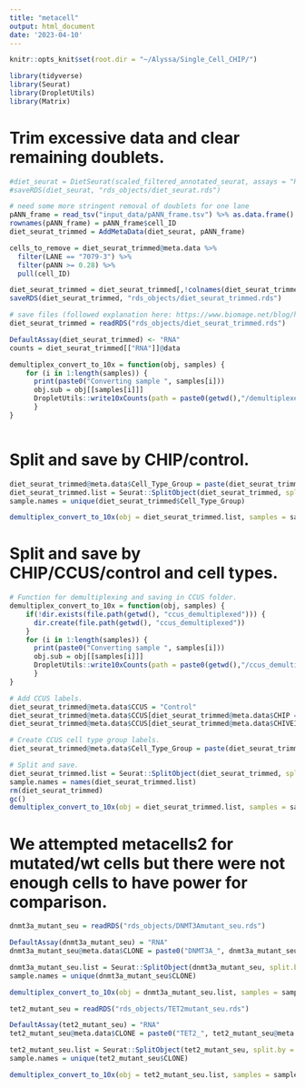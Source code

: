 ```yaml
---
title: "metacell"
output: html_document
date: '2023-04-10'
---
```


```r
knitr::opts_knit$set(root.dir = "~/Alyssa/Single_Cell_CHIP/")

library(tidyverse)
library(Seurat)
library(DropletUtils)
library(Matrix)
```

# Trim excessive data and clear remaining doublets.
```r
#diet_seurat = DietSeurat(scaled_filtered_annotated_seurat, assays = "RNA")
#saveRDS(diet_seurat, "rds_objects/diet_seurat.rds")

# need some more stringent removal of doublets for one lane
pANN_frame = read_tsv("input_data/pANN_frame.tsv") %>% as.data.frame()
rownames(pANN_frame) = pANN_frame$cell_ID
diet_seurat_trimmed = AddMetaData(diet_seurat, pANN_frame)

cells_to_remove = diet_seurat_trimmed@meta.data %>%
  filter(LANE == "7079-3") %>%
  filter(pANN >= 0.28) %>%
  pull(cell_ID)

diet_seurat_trimmed = diet_seurat_trimmed[,!colnames(diet_seurat_trimmed) %in% cells_to_remove]
saveRDS(diet_seurat_trimmed, "rds_objects/diet_seurat_trimmed.rds")

```

```r
# save files (followed explanation here: https://www.biomage.net/blog/how-to-demultiplex-a-seurat-object-and-convert-it-to-10x-files)
diet_seurat_trimmed = readRDS("rds_objects/diet_seurat_trimmed.rds")

DefaultAssay(diet_seurat_trimmed) <- "RNA"
counts = diet_seurat_trimmed[["RNA"]]@data

demultiplex_convert_to_10x = function(obj, samples) { 
    for (i in 1:length(samples)) {
      print(paste0("Converting sample ", samples[i]))
      obj.sub = obj[[samples[i]]]
      DropletUtils::write10xCounts(path = paste0(getwd(),"/demultiplexed_cell_types/",samples[i]), x = obj.sub[["RNA"]]@data, type = "sparse", version="3")
      }
}



```


# Split and save by CHIP/control.
```r
diet_seurat_trimmed@meta.data$Cell_Type_Group = paste(diet_seurat_trimmed@meta.data$cell_type, diet_seurat_trimmed@meta.data$GROUP)
diet_seurat_trimmed.list = Seurat::SplitObject(diet_seurat_trimmed, split.by = "Cell_Type_Group")
sample.names = unique(diet_seurat_trimmed$Cell_Type_Group)

demultiplex_convert_to_10x(obj = diet_seurat_trimmed.list, samples = sample.names)

```

# Split and save by CHIP/CCUS/control and cell types.
```r
# Function for demultiplexing and saving in CCUS folder.
demultiplex_convert_to_10x = function(obj, samples) { 
    if(!dir.exists(file.path(getwd(), "ccus_demultiplexed"))) {
      dir.create(file.path(getwd(), "ccus_demultiplexed"))
    }
    for (i in 1:length(samples)) {
      print(paste0("Converting sample ", samples[i]))
      obj.sub = obj[[samples[i]]]
      DropletUtils::write10xCounts(path = paste0(getwd(),"/ccus_demultiplexed_cell_types/",samples[i]), x = obj.sub[["RNA"]]@data, type = "sparse", version="3")
      }
}

# Add CCUS labels.
diet_seurat_trimmed@meta.data$CCUS = "Control"
diet_seurat_trimmed@meta.data$CCUS[diet_seurat_trimmed@meta.data$CHIP == "chip"] = "CHIP"
diet_seurat_trimmed@meta.data$CCUS[diet_seurat_trimmed@meta.data$CHIVEID %in% c("CH-20-004", "CH-21-014", "CH-21-073")] = "CCUS"

# Create CCUS cell type group labels.
diet_seurat_trimmed@meta.data$Cell_Type_Group = paste(diet_seurat_trimmed@meta.data$cell_type, diet_seurat_trimmed@meta.data$MUTATION.GROUP, diet_seurat_trimmed@meta.data$CCUS, diet_seurat_trimmed@meta.data$STIM, sep = "_")

# Split and save.
diet_seurat_trimmed.list = Seurat::SplitObject(diet_seurat_trimmed, split.by = "Cell_Type_Group")
sample.names = names(diet_seurat_trimmed.list)
rm(diet_seurat_trimmed)
gc()
demultiplex_convert_to_10x(obj = diet_seurat_trimmed.list, samples = sample.names)
```



# We attempted metacells2 for mutated/wt cells but there were not enough cells to have power for comparison.
```r
dnmt3a_mutant_seu = readRDS("rds_objects/DNMT3Amutant_seu.rds")

DefaultAssay(dnmt3a_mutant_seu) = "RNA"
dnmt3a_mutant_seu@meta.data$CLONE = paste0("DNMT3A_", dnmt3a_mutant_seu@meta.data$CLONE, "_", gsub(" ", "_", dnmt3a_mutant_seu@meta.data$cell_type))

dnmt3a_mutant_seu.list = Seurat::SplitObject(dnmt3a_mutant_seu, split.by = "CLONE")
sample.names = unique(dnmt3a_mutant_seu$CLONE)

demultiplex_convert_to_10x(obj = dnmt3a_mutant_seu.list, samples = sample.names)

```

```r
tet2_mutant_seu = readRDS("rds_objects/TET2mutant_seu.rds")

DefaultAssay(tet2_mutant_seu) = "RNA"
tet2_mutant_seu@meta.data$CLONE = paste0("TET2_", tet2_mutant_seu@meta.data$CLONE, "_", gsub(" ", "_", tet2_mutant_seu@meta.data$cell_type))

tet2_mutant_seu.list = Seurat::SplitObject(tet2_mutant_seu, split.by = "CLONE")
sample.names = unique(tet2_mutant_seu$CLONE)

demultiplex_convert_to_10x(obj = tet2_mutant_seu.list, samples = sample.names)

```
